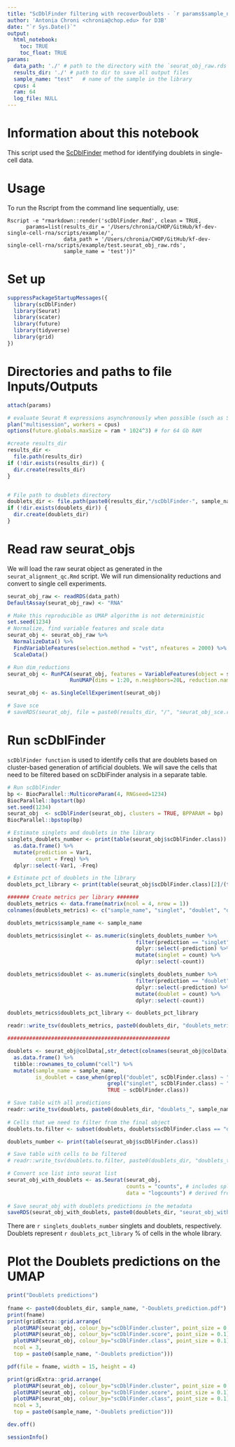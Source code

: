 ```yaml
---
title: "ScDblFinder filtering with recoverDoublets - `r params$sample_name`"
author: 'Antonia Chroni <chronia@chop.edu> for D3B'
date: "`r Sys.Date()`"
output:
  html_notebook:
    toc: TRUE
    toc_float: TRUE
params:
  data_path: './' # path to the directory with the `seurat_obj_raw.rds` file from the `seurat_alignment_qc.Rmd` script
  results_dir: './' # path to dir to save all output files
  sample_name: "test"   # name of the sample in the library
  cpus: 4
  ram: 64
  log_file: NULL
---
```


# Information about this notebook
This script used the [ScDblFinder](https://bioconductor.org/packages/devel/bioc/vignettes/scDblFinder/inst/doc/scDblFinder.html) method for identifying doublets in single-cell data. 

# Usage
To run the Rscript from the command line sequentially, use:

```
Rscript -e "rmarkdown::render('scDblFinder.Rmd', clean = TRUE,
      params=list(results_dir = '/Users/chronia/CHOP/GitHub/kf-dev-single-cell-rna/scripts/example/', 
                  data_path = '/Users/chronia/CHOP/GitHub/kf-dev-single-cell-rna/scripts/example/test.seurat_obj_raw.rds',
                  sample_name = 'test'))"
```

# Set up

```r
suppressPackageStartupMessages({
  library(scDblFinder)
  library(Seurat)
  library(scater)
  library(future)
  library(tidyverse)
  library(grid)
})

```

# Directories and paths to file Inputs/Outputs

```r
attach(params)

# evaluate Seurat R expressions asynchronously when possible (such as ScaleData) using future package
plan("multisession", workers = cpus)
options(future.globals.maxSize = ram * 1024^3) # for 64 Gb RAM

#create results_dir
results_dir <-
  file.path(results_dir)
if (!dir.exists(results_dir)) {
  dir.create(results_dir)
}


# File path to doublets directory
doublets_dir <- file.path(paste0(results_dir,"/scDblFinder-", sample_name, "/"))
if (!dir.exists(doublets_dir)) {
  dir.create(doublets_dir)
}
```


# Read raw seurat_objs 
We will load the raw seurat object as generated in the `seurat_alignment_qc.Rmd` script.
We will run dimensionality reductions and convert to single cell experiments.


```r
seurat_obj_raw <- readRDS(data_path)
DefaultAssay(seurat_obj_raw) <- "RNA"

# Make this reproducible as UMAP algorithm is not deterministic
set.seed(1234)
# Normalize, find variable features and scale data
seurat_obj <- seurat_obj_raw %>%
  NormalizeData() %>%
  FindVariableFeatures(selection.method = "vst", nfeatures = 2000) %>%
  ScaleData() 

# Run dim_reductions
seurat_obj <- RunPCA(seurat_obj, features = VariableFeatures(object = seurat_obj), npcs=30) %>%
                    RunUMAP(dims = 1:20, n.neighbors=20L, reduction.name = "umap", reduction.key = "UMAP_", verbose = FALSE)

seurat_obj <- as.SingleCellExperiment(seurat_obj)

# Save sce
# saveRDS(seurat_obj, file = paste0(results_dir, "/", "seurat_obj_sce.rds"))
```

# Run scDblFinder 

`scDblFinder function` is used to identify cells that are doublets based on cluster-based generation of artificial doublets. 
We will save the cells that need to be filtered based on scDblFinder analysis in a separate table.


```r
# Run scDblFinder
bp <- BiocParallel::MulticoreParam(4, RNGseed=1234)
BiocParallel::bpstart(bp)
set.seed(1234)
seurat_obj  <- scDblFinder(seurat_obj, clusters = TRUE, BPPARAM = bp)
BiocParallel::bpstop(bp)

# Estimate singlets and doublets in the library
singlets_doublets_number <- print(table(seurat_obj$scDblFinder.class)) %>%
  as.data.frame() %>% 
  mutate(prediction = Var1,
         count = Freq) %>% 
  dplyr::select(-Var1, -Freq)

# Estimate pct of doublets in the library
doublets_pct_library <- print(table(seurat_obj$scDblFinder.class)[2]/(table(seurat_obj$scDblFinder.class)[1]+table(seurat_obj$scDblFinder.class)[2])*100)

####### Create metrics per library #######
doublets_metrics <- data.frame(matrix(ncol = 4, nrow = 1))
colnames(doublets_metrics) <- c("sample_name", "singlet", "doublet", "doublets_pct_library")#provide column names

doublets_metrics$sample_name <- sample_name

doublets_metrics$singlet <- as.numeric(singlets_doublets_number %>% 
                                         filter(prediction == "singlet") %>% 
                                         dplyr::select(-prediction) %>% 
                                         mutate(singlet = count) %>% 
                                         dplyr::select(-count))

doublets_metrics$doublet <- as.numeric(singlets_doublets_number %>% 
                                         filter(prediction == "doublet") %>% 
                                         dplyr::select(-prediction) %>% 
                                         mutate(doublet = count) %>% 
                                         dplyr::select(-count))

doublets_metrics$doublets_pct_library <- doublets_pct_library

readr::write_tsv(doublets_metrics, paste0(doublets_dir, "doublets_metrics_", sample_name, ".tsv"))

####################################################

doublets <- seurat_obj@colData[,str_detect(colnames(seurat_obj@colData), "scDblFinder")] %>% 
  as.data.frame() %>% 
  tibble::rownames_to_column("cell") %>% 
  mutate(sample_name = sample_name,
         is_doublet = case_when(grepl("doublet", scDblFinder.class) ~ "TRUE",
                                grepl("singlet", scDblFinder.class) ~ "FALSE",
                                TRUE ~ scDblFinder.class))

# Save table with all predictions
readr::write_tsv(doublets, paste0(doublets_dir, "doublets_", sample_name, ".tsv"))
    
# Cells that we need to filter from the final object
doublets.to.filter <- subset(doublets, doublets$scDblFinder.class == "doublet") 

doublets_number <- print(table(seurat_obj$scDblFinder.class))

# Save table with cells to be filtered
# readr::write_tsv(doublets.to.filter, paste0(doublets_dir, "doublets_to_filter_", sample_name,".tsv"))

# Convert sce list into seurat list
seurat_obj_with_doublets <- as.Seurat(seurat_obj, 
                                      counts = "counts", # includes spliced and unspliced transcripts
                                      data = "logcounts") # derived from the counts matrix
  
# Save seurat_obj with doublets predictions in the metadata
saveRDS(seurat_obj_with_doublets, paste0(doublets_dir, "seurat_obj_with_doublets_", sample_name,".rds"))
```

There are `r singlets_doublets_number` singlets and doublets, respectively. 
Doublets represent `r doublets_pct_library` % of cells in the whole library.


# Plot the Doublets predictions on the UMAP

```r
print("Doublets predictions")
  
fname <- paste0(doublets_dir, sample_name, "-Doublets_prediction.pdf")
print(fname)
print(gridExtra::grid.arrange(
  plotUMAP(seurat_obj, colour_by="scDblFinder.cluster", point_size = 0.1) + ggtitle("scDblFinder clusters"),
  plotUMAP(seurat_obj, colour_by="scDblFinder.score", point_size = 0.1) + ggtitle("Doublets score"),
  plotUMAP(seurat_obj, colour_by="scDblFinder.class", point_size = 0.1) + ggtitle("Doublets prediction"),
  ncol = 3,
  top = paste0(sample_name, "-Doublets prediction")))

pdf(file = fname, width = 15, height = 4)

print(gridExtra::grid.arrange(
  plotUMAP(seurat_obj, colour_by="scDblFinder.cluster", point_size = 0.1) + ggtitle("scDblFinder clusters"),
  plotUMAP(seurat_obj, colour_by="scDblFinder.score", point_size = 0.1) + ggtitle("Doublets score"),
  plotUMAP(seurat_obj, colour_by="scDblFinder.class", point_size = 0.1) + ggtitle("Doublets prediction"),
  ncol = 3,
  top = paste0(sample_name, "-Doublets prediction")))

dev.off()
```


```r
sessionInfo()
```

